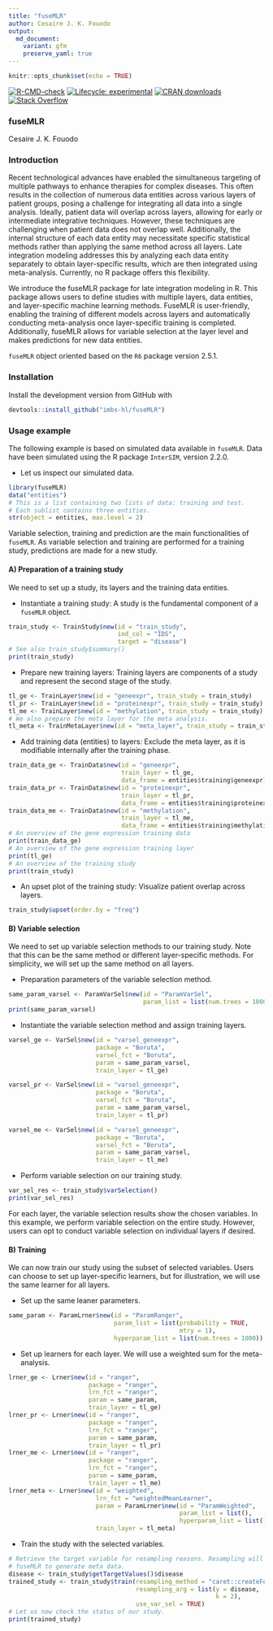 ```yaml
---
title: "fuseMLR"
author: Cesaire J. K. Fouodo
output: 
  md_document:
    variant: gfm
    preserve_yaml: true
---
```


```r
knitr::opts_chunk$set(echo = TRUE)
```

<!-- badges: start -->
[![R-CMD-check](https://github.com/imbs-hl/fuseMLR/actions/workflows/R-CMD-check.yaml/badge.svg)](https://github.com/imbs-hl/fuseMLR/actions/workflows/R-CMD-check.yaml)
[![Lifecycle: experimental](https://img.shields.io/badge/lifecycle-experimental-orange.svg)](https://lifecycle.r-lib.org/articles/stages.html#experimental)
[![CRAN downloads](http://www.r-pkg.org/badges/version/fuseMLR)](http://cranlogs.r-pkg.org/badges/grand-total/fuseMLR)
[![Stack Overflow](https://img.shields.io/badge/stackoverflow-questions-orange.svg)](https://stackoverflow.com/questions/tagged/fuseMLR)
<!-- badges: end -->

### fuseMLR
Cesaire J. K. Fouodo

### Introduction
Recent technological advances have enabled the simultaneous targeting of multiple pathways to enhance therapies for complex diseases. This often results in the collection of numerous data entities across various layers of patient groups, posing a challenge for integrating all data into a single analysis. Ideally, patient data will overlap across layers, allowing for early or intermediate integrative techniques. However, these techniques are challenging when patient data does not overlap well. Additionally, the internal structure of each data entity may necessitate specific statistical methods rather than applying the same method across all layers. Late integration modeling addresses this by analyzing each data entity separately to obtain layer-specific results, which are then integrated using meta-analysis. Currently, no R package offers this flexibility.

We introduce the fuseMLR package for late integration modeling in R. This package allows users to define studies with multiple layers, data entities, and layer-specific machine learning methods. FuseMLR is user-friendly, enabling the training of different models across layers and automatically conducting meta-analysis once layer-specific training is completed. Additionally, fuseMLR allows for variable selection at the layer level and makes predictions for new data entities.

`fuseMLR` object oriented based on the `R6` package version 2.5.1.

### Installation

Install the development version from GitHub with

```R
devtools::install_github("imbs-hl/fuseMLR")
```

### Usage example

The following example is based on simulated data available in `fuseMLR`. Data have been simulated using the R package `InterSIM`, version 2.2.0. 

- Let us inspect our simulated data.

```r
library(fuseMLR)
data("entities")
# This is a list containing two lists of data: training and test.
# Each sublist contains three entities.
str(object = entities, max.level = 2)
```

Variable selection, training and prediction are the main functionalities of `fuseMLR`. As variable selection and training are performed for a training study, predictions are made for a new study.

#### A) Preparation of a training study

We need to set up a study, its layers and the training data entities.

- Instantiate a training study: A study is the fundamental component of a `fuseMLR` object.

```r
train_study <- TrainStudy$new(id = "train_study",
                              ind_col = "IDS",
                              target = "disease")
# See also train_study$summary()
print(train_study)
```

- Prepare new training layers: Training layers are components of a study and represent the second stage of the study.

```r
tl_ge <- TrainLayer$new(id = "geneexpr", train_study = train_study)
tl_pr <- TrainLayer$new(id = "proteinexpr", train_study = train_study)
tl_me <- TrainLayer$new(id = "methylation", train_study = train_study)
# We also prepare the meta layer for the meta analysis.
tl_meta <- TrainMetaLayer$new(id = "meta_layer", train_study = train_study)
```

- Add training data (entities) to layers: Exclude the meta layer, as it is modifiable internally after the training phase.

```r
train_data_ge <- TrainData$new(id = "geneexpr",
                               train_layer = tl_ge,
                               data_frame = entities$training$geneexpr)
train_data_pr <- TrainData$new(id = "proteinexpr",
                               train_layer = tl_pr,
                               data_frame = entities$training$proteinexpr)
train_data_me <- TrainData$new(id = "methylation",
                               train_layer = tl_me,
                               data_frame = entities$training$methylation)
# An overview of the gene expression training data
print(train_data_ge)
# An overview of the gene expression training layer
print(tl_ge)
# An overview of the training study
print(train_study)
```

- An upset plot of the training study: Visualize patient overlap across layers.

```r
train_study$upset(order.by = "freq")
```

#### B) Variable selection

We need to set up variable selection methods to our training study. Note that this can be the same method or different layer-specific methods. For simplicity, we will set up the same method on all layers.

- Preparation parameters of the variable selection method.

```r
same_param_varsel <- ParamVarSel$new(id = "ParamVarSel",
                                     param_list = list(num.trees = 1000, mtry = 3))
print(same_param_varsel)
```

- Instantiate the variable selection method and assign training layers.

```r
varsel_ge <- VarSel$new(id = "varsel_geneexpr",
                        package = "Boruta",
                        varsel_fct = "Boruta",
                        param = same_param_varsel,
                        train_layer = tl_ge)

varsel_pr <- VarSel$new(id = "varsel_geneexpr",
                        package = "Boruta",
                        varsel_fct = "Boruta",
                        param = same_param_varsel,
                        train_layer = tl_pr)

varsel_me <- VarSel$new(id = "varsel_geneexpr",
                        package = "Boruta",
                        varsel_fct = "Boruta",
                        param = same_param_varsel,
                        train_layer = tl_me)
```

- Perform variable selection on our training study.

```r
var_sel_res <- train_study$varSelection()
print(var_sel_res)
```

For each layer, the variable selection results show the chosen variables. In this example, we perform variable selection on the entire study. However, users can opt to conduct variable selection on individual layers if desired.

#### B) Training

We can now train our study using the subset of selected variables. Users can choose to set up layer-specific learners, but for illustration, we will use the same learner for all layers.

- Set up the same leaner parameters.

```r
same_param <- ParamLrner$new(id = "ParamRanger",
                             param_list = list(probability = TRUE,
                                               mtry = 1),
                             hyperparam_list = list(num.trees = 1000))
```

- Set up learners for each layer. We will use a weighted sum for the meta-analysis.

```r
lrner_ge <- Lrner$new(id = "ranger",
                      package = "ranger",
                      lrn_fct = "ranger",
                      param = same_param,
                      train_layer = tl_ge)
lrner_pr <- Lrner$new(id = "ranger",
                      package = "ranger",
                      lrn_fct = "ranger",
                      param = same_param,
                      train_layer = tl_pr)
lrner_me <- Lrner$new(id = "ranger",
                      package = "ranger",
                      lrn_fct = "ranger",
                      param = same_param,
                      train_layer = tl_me)
lrner_meta <- Lrner$new(id = "weighted",
                        lrn_fct = "weightedMeanLearner",
                        param = ParamLrner$new(id = "ParamWeighted",
                                               param_list = list(),
                                               hyperparam_list = list()),
                        train_layer = tl_meta)
```

- Train the study with the selected variables.

```r
# Retrieve the target variable for resampling reasons. Resampling will be used by
# fuseMLR to generate meta data.
disease <- train_study$getTargetValues()$disease
trained_study <- train_study$train(resampling_method = "caret::createFolds",
                                   resampling_arg = list(y = disease,
                                                         k = 2),
                                   use_var_sel = TRUE)
# Let us now check the status of our study.
print(trained_study)
```
